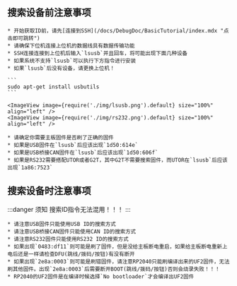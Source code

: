 
## 搜索设备前注意事项

    * 开始获取ID前，请先[连接到SSH](/docs/DebugDoc/BasicTutorial/index.mdx "点击即可跳转") 
    * 请确保下位机连接上位机的数据线具有数据传输功能
    * SSH连接连接到上位机后输入`lsusb`并且回车，将可能出现下面几种设备
    * 如果系统不支持`lsusb`可以执行下方指令进行安装
    * 如果`lsusb`后没有设备，请更换上位机！

    ```
    sudo apt-get install usbutils
    ```

    <ImageView image={require('./img/lsusb.png').default} size="100%" align="left" />
    <ImageView image={require('./img/rs232.png').default} size="100%" align="left" />

    * 请确定你需要主板固件是否刷了正确的固件
    * 如果是USB固件在`lsusb`后应该出现`1d50:614e`
    * 如果是USB桥接CAN固件在`lsusb`后应该出现`1d50:606f`
    * 如果是RS232需要搭配UTOR或者G2T，其中G2T不需要搜索固件，而UTOR在`lsusb`后应该出现`1a86:7523`

## 搜索设备时注意事项

:::danger 须知
搜索ID指令无法混用！！！
:::

    * 请注意USB固件只能使用USB ID的搜索方式
    * 请注意USB桥接CAN固件只能使用CAN ID的搜索方式
    * 请注意RS232固件只能使用RS232 ID的搜索方式
    * 如果出现`0483:df11`则可能是刷了固件，但是没给主板断电重启，如果给主板断电重新上电后还是一样请检查DFU(跳线/拨码/按钮)有没有断开
    * 如果出现`2e8a:0003`则可能是刷错固件，请注意RP2040只能刷编译出来的UF2固件，无法刷其他固件。出现`2e8a:0003`后需要断开BOOT(跳线/拨码/按钮)否则会烧录失败！！！
    * RP2040的UF2固件是在编译时候选择`No bootloader`才会编译出UF2固件